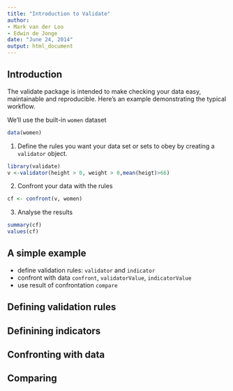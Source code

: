```yaml
---
title: "Introduction to Validate"
author:
- Mark van der Loo
- Edwin de Jonge
date: "June 24, 2014"
output: html_document
---
```

<!--
%\VignetteEngine{knitr}
%\VignetteIndexEntry{Introduction to validate}
-->


## Introduction
The validate package is intended to make checking your data easy, maintainable and reproducible. Here's an example demonstrating the
typical workflow.

We'll use the built-in ```women``` dataset
```r
data(women)
```

1. Define the rules you want your data set or sets to obey by creating
a ```validator``` object.
```r
library(validate)
v <-validator(height > 0, weight > 0,mean(heigt)>66)
```

2. Confront your data with the rules
```r
cf <- confront(v, women)
```

3. Analyse the results
```r
summary(cf)
values(cf)
```
## A simple example






- define validation rules: `validator` and `indicator`
- confront with data `confront`, `validatorValue`, `indicatorValue`
- use result of confrontation `compare`

## Defining validation rules

## Definining indicators

## Confronting with data

## Comparing